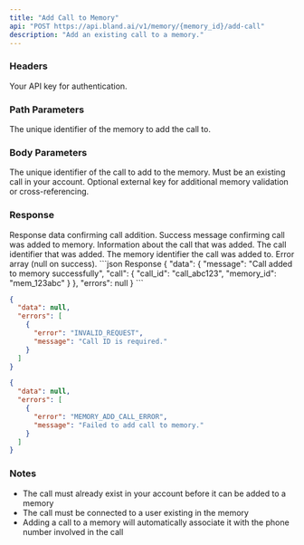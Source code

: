 ```yaml
---
title: "Add Call to Memory"
api: "POST https://api.bland.ai/v1/memory/{memory_id}/add-call"
description: "Add an existing call to a memory."
---
```


### Headers

<ParamField header="authorization" type="string" required>
  Your API key for authentication.
</ParamField>

### Path Parameters

<ParamField path="memory_id" type="string" required>
  The unique identifier of the memory to add the call to.
</ParamField>

### Body Parameters

<ParamField body="call_id" type="string" required>
  The unique identifier of the call to add to the memory. Must be an existing call in your account.
</ParamField>

<ParamField body="external_memory_key" type="string" optional>
  Optional external key for additional memory validation or cross-referencing.
</ParamField>

### Response

<ResponseField name="data" type="object">
  Response data confirming call addition.
</ResponseField>

<ResponseField name="data.message" type="string">
  Success message confirming call was added to memory.
</ResponseField>

<ResponseField name="data.call" type="object">
  Information about the call that was added.
</ResponseField>

<ResponseField name="data.call.call_id" type="string">
  The call identifier that was added.
</ResponseField>

<ResponseField name="data.call.memory_id" type="string">
  The memory identifier the call was added to.
</ResponseField>

<ResponseField name="errors" type="null">
  Error array (null on success).
</ResponseField>

<ResponseExample>
```json Response
{
  "data": {
    "message": "Call added to memory successfully",
    "call": {
      "call_id": "call_abc123",
      "memory_id": "mem_123abc"
    }
  },
  "errors": null
}
```

```json Missing Call ID
{
  "data": null,
  "errors": [
    {
      "error": "INVALID_REQUEST",
      "message": "Call ID is required."
    }
  ]
}
```

```json Server Error
{
  "data": null,
  "errors": [
    {
      "error": "MEMORY_ADD_CALL_ERROR",
      "message": "Failed to add call to memory."
    }
  ]
}
```
</ResponseExample>

### Notes

- The call must already exist in your account before it can be added to a memory
- The call must be connected to a user existing in the memory
- Adding a call to a memory will automatically associate it with the phone number involved in the call